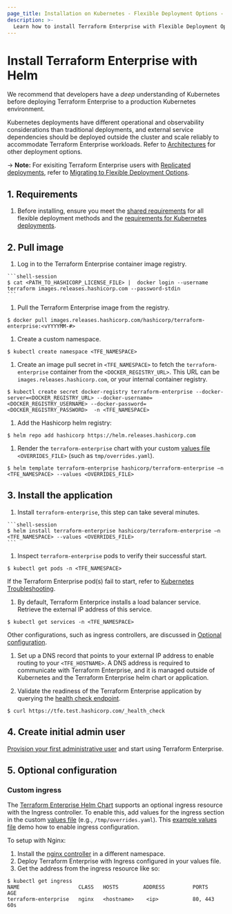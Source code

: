 ```yaml
---
page_title: Installation on Kubernetes - Flexible Deployment Options - Terraform Enterprise
description: >-
  Learn how to install Terraform Enterprise with Flexible Deployment Options on Kubernetes using Helm.
---
```


# Install Terraform Enterprise with Helm

We recommend that developers have a _deep_ understanding of Kubernetes before deploying Terraform Enterprise to a production Kubernetes environment. 

Kubernetes deployments have different operational and observability considerations than traditional deployments, and external service dependencies should be deployed outside the cluster and scale reliably to accommodate Terraform Enterprise workloads. Refer to [Architectures](/terraform/enterprise/replicated/architecture/reference-architecture) for other deployment options.


-> **Note:** For exisiting Terraform Enterprise users with [Replicated deployments](/terraform/enterprise/replicated), refer to [Migrating to Flexible Deployment Options](/terraform/enterprise/replicated/replicated-migration).

## 1. Requirements

  1. Before installing, ensure you meet the [shared requirements](/terraform/enterprise/flexible-deployments/install/requirements/) for all flexible deployment methods and the [requirements for Kubernetes deployments](/terraform/enterprise/flexible-deployments/install/kubernetes/requirements).

## 2. Pull image

  1. Log in to the Terraform Enterprise container image registry.

    ```shell-session
    $ cat <PATH_TO_HASHICORP_LICENSE_FILE> |  docker login --username terraform images.releases.hashicorp.com --password-stdin
    ```

  1. Pull the Terraform Enterprise image from the registry.

  ```shell-session
  $ docker pull images.releases.hashicorp.com/hashicorp/terraform-enterprise:<vYYYYMM-#>
  ```

  1. Create a custom namespace.

  ```shell-session
  $ kubectl create namespace <TFE_NAMESPACE>
  ```

  1. Create an image pull secret in `<TFE_NAMESPACE>` to fetch the `terraform-enterprise` container from the `<DOCKER_REGISTRY_URL>`. This URL can be `images.releases.hashicorp.com`, or your internal container registry. 

  ```shell-session
  $ kubectl create secret docker-registry terraform-enterprise --docker-server=<DOCKER_REGISTRY_URL> --docker-username=<DOCKER_REGISTRY_USERNAME> --docker-password=<DOCKER_REGISTRY_PASSWORD>  -n <TFE_NAMESPACE>
  ```

  1. Add the Hashicorp helm registry:

  ```shell-session
  $ helm repo add hashicorp https://helm.releases.hashicorp.com
  ```

  1. Render the `terraform-enterprise` chart with your custom [values file](https://helm.sh/docs/chart_template_guide/values_files/) `<OVERRIDES_FILE>` (such as `tmp/overrides.yaml`).

  ```shell-session
  $ helm template terraform-enterprise hashicorp/terraform-enterprise –n <TFE_NAMESPACE> --values <OVERRIDES_FILE>
  ```

## 3. Install the application

  1. Install `terraform-enterprise`, this step can take several minutes.

    ```shell-session
    $ helm install terraform-enterprise hashicorp/terraform-enterprise –n <TFE_NAMESPACE> --values <OVERRIDES_FILE>
    ```

  1. Inspect `terraform-enterprise` pods to verify their successful start.

  ```shell-session
  $ kubectl get pods -n <TFE_NAMESPACE>             
  ```

  If the Terraform Enterprise pod(s) fail to start, refer to [Kubernetes Troubleshooting](/terraform/enterprise/flexible-deployments/troubleshooting#kubernetes).

  1. By default, Terraform Enterprice installs a load balancer service. Retrieve the external IP address of this service.

  ```shell-session
  $ kubectl get services -n <TFE_NAMESPACE>
  ```

  Other configurations, such as ingress controllers, are discussed in [Optional configuration](/terraform/enterprise/flexible-deployments/install/kubernetes/install#custom-ingress).
  
  1. Set up a DNS record that points to your external IP address to enable routing to your `<TFE_HOSTNAME>`. A DNS address is required to communicate with Terraform Enterprise, and it is managed outside of Kubernetes and the Terraform Enterprise helm chart or application. 

  1. Validate the readiness of the Terraform Enterprise application by querying the [health check endpoint](/terraform/enterprise/flexible-deployments/troubleshooting#health-check).

  ```shell-session
  $ curl https://tfe.test.hashicorp.com/_health_check
  ```

## 4. Create initial admin user

[Provision your first administrative user](/terraform/enterprise/flexible-deployments/install/initial-admin-user) and start using Terraform Enterprise.

## 5. Optional configuration

### Custom ingress
The [Terraform Enterprise Helm Chart](https://github.com/hashicorp/terraform-enterprise-helm) supports an optional ingress resource with the Ingress controller. 
To enable this, add values for the ingress section in the custom [values file](https://helm.sh/docs/chart_template_guide/values_files/) (e.g., `/tmp/overrides.yaml`). 
This [example values file](https://github.com/hashicorp/terraform-enterprise-helm/blob/main/docs/example/terraform-enterprise-prereqs/values.yaml#L46C9-L46C9) demo how to enable ingress configuration.  

To setup with Nginx:
1. Install the [nginx controller](https://kubernetes.github.io/ingress-nginx/deploy/) in a different namespace.
1. Deploy Terraform Enterprise with Ingress configured in your values file.
1. Get the address from the ingress resource like so:

```shell-session
$ kubectl get ingress
NAME                   CLASS   HOSTS        ADDRESS         PORTS     AGE
terraform-enterprise   nginx   <hostname>    <ip>           80, 443   60s
```
